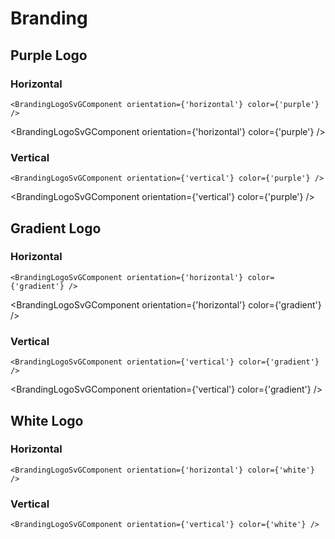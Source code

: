 


<Meta title="Design Tokens/Branding/Logo" />

# Branding
## Purple Logo
### Horizontal
    <BrandingLogoSvGComponent orientation={'horizontal'} color={'purple'} />
<BrandingLogoSvGComponent orientation={'horizontal'} color={'purple'} />

### Vertical
    <BrandingLogoSvGComponent orientation={'vertical'} color={'purple'} />
<BrandingLogoSvGComponent orientation={'vertical'} color={'purple'} />

## Gradient Logo
### Horizontal
    <BrandingLogoSvGComponent orientation={'horizontal'} color={'gradient'} />
<BrandingLogoSvGComponent orientation={'horizontal'} color={'gradient'} />

### Vertical
    <BrandingLogoSvGComponent orientation={'vertical'} color={'gradient'} />
<BrandingLogoSvGComponent orientation={'vertical'} color={'gradient'} />

## White Logo
### Horizontal
    <BrandingLogoSvGComponent orientation={'horizontal'} color={'white'} />
<div className={'w-full h-160 bg-slate-600 flex items-center'}>
    <BrandingLogoSvGComponent orientation={'horizontal'} color={'white'} />
</div>

### Vertical
    <BrandingLogoSvGComponent orientation={'vertical'} color={'white'} />
<div className={'w-full h-96 bg-slate-600 flex items-center'}>
    <BrandingLogoSvGComponent orientation={'vertical'} color={'white'} />
</div>

